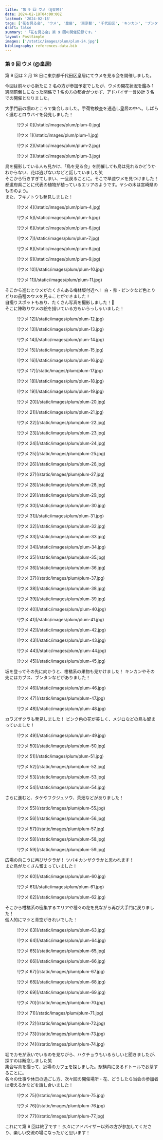 ```yaml
---
title: '第 9 回 ウメ (@皇居)'
date: 2024-02-18T04:00:00Z
lastmod: '2024-02-18'
tags: ['花を見る会', 'ウメ', '皇居', '東京都', '千代田区', 'キンカン', 'ブンタン', 'カブス', '鳥', 'メジロ']
draft: false
summary: '「花を見る会」第 9 回の開催記録です。'
layout: PostSimple
images: ['/static/images/plum/plum-24.jpg']
bibliography: references-data.bib
---
```


### 第 9 回 ウメ (@皇居)

第 9 回は 2 月 18 日に東京都千代田区皇居にてウメを見る会を開催しました。

今回は前々から新たに 2 名の方が参加予定でしたが、ウメの開花状況を鑑み 1 週間前倒しになった関係で 1 名の方の都合がつかず、アドバイザー含め計 3 名での開催となりました。

大手門前の堀のところで集合しました。手荷物検査を通過し皇居の中へ。しばらく進むとロウバイを発見しました！

<div className="-mx-2 flex flex-wrap overflow-hidden xl:-mx-2">
  <figure className="my-1 w-full overflow-hidden px-2 xl:my-1 xl:w-1/2 xl:px-2">
    ![ウメ 0](/static/images/plum/plum-0.jpg)
  </figure>
  <figure className="my-1 w-full overflow-hidden px-2 xl:my-1 xl:w-1/2 xl:px-2">
    ![ウメ 1](/static/images/plum/plum-1.jpg)
  </figure>
  <figure className="my-1 w-full overflow-hidden px-2 xl:my-1 xl:w-1/2 xl:px-2">
    ![ウメ 2](/static/images/plum/plum-2.jpg)
  </figure>
  <figure className="my-1 w-full overflow-hidden px-2 xl:my-1 xl:w-1/2 xl:px-2">
    ![ウメ 3](/static/images/plum/plum-3.jpg)
  </figure>
</div>

鳥を撮影している人も見かけ、「鳥を見る会」を開催しても鳥は見れるかどうかわからない、花は逃げないなどと話していました笑 <br />
そこから行きすぎてしまい、一旦戻ることに。そこで早速ウメを見つけました！<br />
都道府県ごとに代表の植物が植っているエリアのようです。ヤシの木は宮崎県のもののよう。<br />
また、フキノトウも発見しました！

<div className="-mx-2 flex flex-wrap overflow-hidden xl:-mx-2">
  <figure className="my-1 w-full overflow-hidden px-2 xl:my-1 xl:w-1/2 xl:px-2">
    ![ウメ 4](/static/images/plum/plum-4.jpg)
  </figure>
  <figure className="my-1 w-full overflow-hidden px-2 xl:my-1 xl:w-1/2 xl:px-2">
    ![ウメ 5](/static/images/plum/plum-5.jpg)
  </figure>
  <figure className="my-1 w-full overflow-hidden px-2 xl:my-1 xl:w-1/2 xl:px-2">
    ![ウメ 6](/static/images/plum/plum-6.jpg)
  </figure>
  <figure className="my-1 w-full overflow-hidden px-2 xl:my-1 xl:w-1/2 xl:px-2">
    ![ウメ 7](/static/images/plum/plum-7.jpg)
  </figure>
  <figure className="my-1 w-full overflow-hidden px-2 xl:my-1 xl:w-1/2 xl:px-2">
    ![ウメ 8](/static/images/plum/plum-8.jpg)
  </figure>
  <figure className="my-1 w-full overflow-hidden px-2 xl:my-1 xl:w-1/2 xl:px-2">
    ![ウメ 9](/static/images/plum/plum-9.jpg)
  </figure>
  <figure className="my-1 w-full overflow-hidden px-2 xl:my-1 xl:w-1/2 xl:px-2">
    ![ウメ 10](/static/images/plum/plum-10.jpg)
  </figure>
  <figure className="my-1 w-full overflow-hidden px-2 xl:my-1 xl:w-1/2 xl:px-2">
    ![ウメ 11](/static/images/plum/plum-11.jpg)
  </figure>
</div>

そこから進むとウメがたくさんある梅林坂付近へ！ 白・赤・ピンクなど色とりどりの品種のウメを見ることができました！ <br />
自撮りスポットもあり、たくさん写真を撮影しました！📸 <br />
そこに陣取りウメの絵を描いている方もいらっしゃいました！

<div className="-mx-2 flex flex-wrap overflow-hidden xl:-mx-2">
  <figure className="my-1 w-full overflow-hidden px-2 xl:my-1 xl:w-1/2 xl:px-2">
    ![ウメ 12](/static/images/plum/plum-12.jpg)
  </figure>
  <figure className="my-1 w-full overflow-hidden px-2 xl:my-1 xl:w-1/2 xl:px-2">
    ![ウメ 13](/static/images/plum/plum-13.jpg)
  </figure>
  <figure className="my-1 w-full overflow-hidden px-2 xl:my-1 xl:w-1/2 xl:px-2">
    ![ウメ 14](/static/images/plum/plum-14.jpg)
  </figure>
  <figure className="my-1 w-full overflow-hidden px-2 xl:my-1 xl:w-1/2 xl:px-2">
    ![ウメ 15](/static/images/plum/plum-15.jpg)
  </figure>
  <figure className="my-1 w-full overflow-hidden px-2 xl:my-1 xl:w-1/2 xl:px-2">
    ![ウメ 16](/static/images/plum/plum-16.jpg)
  </figure>
  <figure className="my-1 w-full overflow-hidden px-2 xl:my-1 xl:w-1/2 xl:px-2">
    ![ウメ 17](/static/images/plum/plum-17.jpg)
  </figure>
  <figure className="my-1 w-full overflow-hidden px-2 xl:my-1 xl:w-1/2 xl:px-2">
    ![ウメ 18](/static/images/plum/plum-18.jpg)
  </figure>
  <figure className="my-1 w-full overflow-hidden px-2 xl:my-1 xl:w-1/2 xl:px-2">
    ![ウメ 19](/static/images/plum/plum-19.jpg)
  </figure>
  <figure className="my-1 w-full overflow-hidden px-2 xl:my-1 xl:w-1/2 xl:px-2">
    ![ウメ 20](/static/images/plum/plum-20.jpg)
  </figure>
  <figure className="my-1 w-full overflow-hidden px-2 xl:my-1 xl:w-1/2 xl:px-2">
    ![ウメ 21](/static/images/plum/plum-21.jpg)
  </figure>
  <figure className="my-1 w-full overflow-hidden px-2 xl:my-1 xl:w-1/2 xl:px-2">
    ![ウメ 22](/static/images/plum/plum-22.jpg)
  </figure>
  <figure className="my-1 w-full overflow-hidden px-2 xl:my-1 xl:w-1/2 xl:px-2">
    ![ウメ 23](/static/images/plum/plum-23.jpg)
  </figure>
  <figure className="my-1 w-full overflow-hidden px-2 xl:my-1 xl:w-1/2 xl:px-2">
    ![ウメ 24](/static/images/plum/plum-24.jpg)
  </figure>
  <figure className="my-1 w-full overflow-hidden px-2 xl:my-1 xl:w-1/2 xl:px-2">
    ![ウメ 25](/static/images/plum/plum-25.jpg)
  </figure>
  <figure className="my-1 w-full overflow-hidden px-2 xl:my-1 xl:w-1/2 xl:px-2">
    ![ウメ 26](/static/images/plum/plum-26.jpg)
  </figure>
  <figure className="my-1 w-full overflow-hidden px-2 xl:my-1 xl:w-1/2 xl:px-2">
    ![ウメ 27](/static/images/plum/plum-27.jpg)
  </figure>
  <figure className="my-1 w-full overflow-hidden px-2 xl:my-1 xl:w-1/2 xl:px-2">
    ![ウメ 28](/static/images/plum/plum-28.jpg)
  </figure>
  <figure className="my-1 w-full overflow-hidden px-2 xl:my-1 xl:w-1/2 xl:px-2">
    ![ウメ 29](/static/images/plum/plum-29.jpg)
  </figure>
  <figure className="my-1 w-full overflow-hidden px-2 xl:my-1 xl:w-1/2 xl:px-2">
    ![ウメ 30](/static/images/plum/plum-30.jpg)
  </figure>
  <figure className="my-1 w-full overflow-hidden px-2 xl:my-1 xl:w-1/2 xl:px-2">
    ![ウメ 31](/static/images/plum/plum-31.jpg)
  </figure>
  <figure className="my-1 w-full overflow-hidden px-2 xl:my-1 xl:w-1/2 xl:px-2">
    ![ウメ 32](/static/images/plum/plum-32.jpg)
  </figure>
  <figure className="my-1 w-full overflow-hidden px-2 xl:my-1 xl:w-1/2 xl:px-2">
    ![ウメ 33](/static/images/plum/plum-33.jpg)
  </figure>
  <figure className="my-1 w-full overflow-hidden px-2 xl:my-1 xl:w-1/2 xl:px-2">
    ![ウメ 34](/static/images/plum/plum-34.jpg)
  </figure>
  <figure className="my-1 w-full overflow-hidden px-2 xl:my-1 xl:w-1/2 xl:px-2">
    ![ウメ 35](/static/images/plum/plum-35.jpg)
  </figure>
  <figure className="my-1 w-full overflow-hidden px-2 xl:my-1 xl:w-1/2 xl:px-2">
    ![ウメ 36](/static/images/plum/plum-36.jpg)
  </figure>
  <figure className="my-1 w-full overflow-hidden px-2 xl:my-1 xl:w-1/2 xl:px-2">
    ![ウメ 37](/static/images/plum/plum-37.jpg)
  </figure>
  <figure className="my-1 w-full overflow-hidden px-2 xl:my-1 xl:w-1/2 xl:px-2">
    ![ウメ 38](/static/images/plum/plum-38.jpg)
  </figure>
  <figure className="my-1 w-full overflow-hidden px-2 xl:my-1 xl:w-1/2 xl:px-2">
    ![ウメ 39](/static/images/plum/plum-39.jpg)
  </figure>
  <figure className="my-1 w-full overflow-hidden px-2 xl:my-1 xl:w-1/2 xl:px-2">
    ![ウメ 40](/static/images/plum/plum-40.jpg)
  </figure>
  <figure className="my-1 w-full overflow-hidden px-2 xl:my-1 xl:w-1/2 xl:px-2">
    ![ウメ 41](/static/images/plum/plum-41.jpg)
  </figure>
  <figure className="my-1 w-full overflow-hidden px-2 xl:my-1 xl:w-1/2 xl:px-2">
    ![ウメ 42](/static/images/plum/plum-42.jpg)
  </figure>
  <figure className="my-1 w-full overflow-hidden px-2 xl:my-1 xl:w-1/2 xl:px-2">
    ![ウメ 43](/static/images/plum/plum-43.jpg)
  </figure>
  <figure className="my-1 w-full overflow-hidden px-2 xl:my-1 xl:w-1/2 xl:px-2">
    ![ウメ 44](/static/images/plum/plum-44.jpg)
  </figure>
  <figure className="my-1 w-full overflow-hidden px-2 xl:my-1 xl:w-1/2 xl:px-2">
    ![ウメ 45](/static/images/plum/plum-45.jpg)
  </figure>
</div>

坂を登ってその先に向かうと、柑橘系の果物も見かけました！ キンカンやその先にはカブス、ブンタンなどがありました！

<div className="-mx-2 flex flex-wrap overflow-hidden xl:-mx-2">
  <figure className="my-1 w-full overflow-hidden px-2 xl:my-1 xl:w-1/2 xl:px-2">
    ![ウメ 46](/static/images/plum/plum-46.jpg)
  </figure>
  <figure className="my-1 w-full overflow-hidden px-2 xl:my-1 xl:w-1/2 xl:px-2">
    ![ウメ 47](/static/images/plum/plum-47.jpg)
  </figure>
  <figure className="my-1 w-full overflow-hidden px-2 xl:my-1 xl:w-1/2 xl:px-2">
    ![ウメ 48](/static/images/plum/plum-48.jpg)
  </figure>
</div>

カワズザクラも発見しました！ ピンク色の花が美しく、メジロなどの鳥も留まっていました！

<div className="-mx-2 flex flex-wrap overflow-hidden xl:-mx-2">
    <figure className="my-1 w-full overflow-hidden px-2 xl:my-1 xl:w-1/2 xl:px-2">
        ![ウメ 49](/static/images/plum/plum-49.jpg)
    </figure>
    <figure className="my-1 w-full overflow-hidden px-2 xl:my-1 xl:w-1/2 xl:px-2">
        ![ウメ 50](/static/images/plum/plum-50.jpg)
    </figure>
    <figure className="my-1 w-full overflow-hidden px-2 xl:my-1 xl:w-1/2 xl:px-2">
        ![ウメ 51](/static/images/plum/plum-51.jpg)
    </figure>
    <figure className="my-1 w-full overflow-hidden px-2 xl:my-1 xl:w-1/2 xl:px-2">
        ![ウメ 52](/static/images/plum/plum-52.jpg)
    </figure>
    <figure className="my-1 w-full overflow-hidden px-2 xl:my-1 xl:w-1/2 xl:px-2">
        ![ウメ 53](/static/images/plum/plum-53.jpg)
    </figure>
    <figure className="my-1 w-full overflow-hidden px-2 xl:my-1 xl:w-1/2 xl:px-2">
        ![ウメ 54](/static/images/plum/plum-54.jpg)
    </figure>
</div>

さらに進むと、タケやフクジュソウ、茶畑などがありました！

<div className="-mx-2 flex flex-wrap overflow-hidden xl:-mx-2">
  <figure className="my-1 w-full overflow-hidden px-2 xl:my-1 xl:w-1/2 xl:px-2">
    ![ウメ 55](/static/images/plum/plum-55.jpg)
  </figure>
  <figure className="my-1 w-full overflow-hidden px-2 xl:my-1 xl:w-1/2 xl:px-2">
    ![ウメ 56](/static/images/plum/plum-56.jpg)
  </figure>
  <figure className="my-1 w-full overflow-hidden px-2 xl:my-1 xl:w-1/2 xl:px-2">
    ![ウメ 57](/static/images/plum/plum-57.jpg)
  </figure>
  <figure className="my-1 w-full overflow-hidden px-2 xl:my-1 xl:w-1/2 xl:px-2">
    ![ウメ 58](/static/images/plum/plum-58.jpg)
  </figure>
  <figure className="my-1 w-full overflow-hidden px-2 xl:my-1 xl:w-1/2 xl:px-2">
    ![ウメ 59](/static/images/plum/plum-59.jpg)
  </figure>
</div>

広場の向こうに再びサクラが！ ツバキカンザクラかと思われます！ <br />
また鳥がたくさん留まっていました！

<div className="-mx-2 flex flex-wrap overflow-hidden xl:-mx-2">
  <figure className="my-1 w-full overflow-hidden px-2 xl:my-1 xl:w-1/2 xl:px-2">
    ![ウメ 60](/static/images/plum/plum-60.jpg)
  </figure>
  <figure className="my-1 w-full overflow-hidden px-2 xl:my-1 xl:w-1/2 xl:px-2">
    ![ウメ 61](/static/images/plum/plum-61.jpg)
  </figure>
  <figure className="my-1 w-full overflow-hidden px-2 xl:my-1 xl:w-1/2 xl:px-2">
    ![ウメ 62](/static/images/plum/plum-62.jpg)
  </figure>
</div>

そこから柑橘系の密集するエリアや種々の花を見ながら再び大手門に戻りました！ <br />
個人的にマツと青空がきれいでした！

<div className="-mx-2 flex flex-wrap overflow-hidden xl:-mx-2">
  <figure className="my-1 w-full overflow-hidden px-2 xl:my-1 xl:w-1/2 xl:px-2">
    ![ウメ 63](/static/images/plum/plum-63.jpg)
  </figure>
  <figure className="my-1 w-full overflow-hidden px-2 xl:my-1 xl:w-1/2 xl:px-2">
    ![ウメ 64](/static/images/plum/plum-64.jpg)
  </figure>
  <figure className="my-1 w-full overflow-hidden px-2 xl:my-1 xl:w-1/2 xl:px-2">
    ![ウメ 65](/static/images/plum/plum-65.jpg)
  </figure>
  <figure className="my-1 w-full overflow-hidden px-2 xl:my-1 xl:w-1/2 xl:px-2">
    ![ウメ 66](/static/images/plum/plum-66.jpg)
  </figure>
  <figure className="my-1 w-full overflow-hidden px-2 xl:my-1 xl:w-1/2 xl:px-2">
    ![ウメ 67](/static/images/plum/plum-67.jpg)
  </figure>
  <figure className="my-1 w-full overflow-hidden px-2 xl:my-1 xl:w-1/2 xl:px-2">
    ![ウメ 68](/static/images/plum/plum-68.jpg)
  </figure>
  <figure className="my-1 w-full overflow-hidden px-2 xl:my-1 xl:w-1/2 xl:px-2">
    ![ウメ 69](/static/images/plum/plum-69.jpg)
  </figure>
  <figure className="my-1 w-full overflow-hidden px-2 xl:my-1 xl:w-1/2 xl:px-2">
    ![ウメ 70](/static/images/plum/plum-70.jpg)
  </figure>
  <figure className="my-1 w-full overflow-hidden px-2 xl:my-1 xl:w-1/2 xl:px-2">
    ![ウメ 71](/static/images/plum/plum-71.jpg)
  </figure>
  <figure className="my-1 w-full overflow-hidden px-2 xl:my-1 xl:w-1/2 xl:px-2">
    ![ウメ 72](/static/images/plum/plum-72.jpg)
  </figure>
  <figure className="my-1 w-full overflow-hidden px-2 xl:my-1 xl:w-1/2 xl:px-2">
    ![ウメ 73](/static/images/plum/plum-73.jpg)
  </figure>
  <figure className="my-1 w-full overflow-hidden px-2 xl:my-1 xl:w-1/2 xl:px-2">
    ![ウメ 74](/static/images/plum/plum-74.jpg)
  </figure>
</div>

堀でカモが泳いでいるのを見ながら、ハクチョウもいるらしいと聞きましたが、探すのは断念しました笑 <br />
集合写真を撮って、近場のカフェを探しました。駅構内にあるドトールでお茶することに。<br />
各々の仕事や休日の過ごし方、次々回の開催場所・花、どうしたら当会の参加者は増えるかなどを話し合いました！

<div className="-mx-2 flex flex-wrap overflow-hidden xl:-mx-2">
  <figure className="my-1 w-full overflow-hidden px-2 xl:my-1 xl:w-1/2 xl:px-2">
    ![ウメ 75](/static/images/plum/plum-75.jpg)
  </figure>
  <figure className="my-1 w-full overflow-hidden px-2 xl:my-1 xl:w-1/2 xl:px-2">
    ![ウメ 76](/static/images/plum/plum-76.jpg)
  </figure>
  <figure className="my-1 w-full overflow-hidden px-2 xl:my-1 xl:w-1/2 xl:px-2">
    ![ウメ 77](/static/images/plum/plum-77.jpg)
  </figure>
</div>

これにて第 9 回は終了です！ 久々にアドバイザー以外の方が参加してくださり、楽しい交流の場になったかと思います！